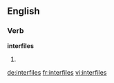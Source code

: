 ==English==

===Verb===
'''interfiles'''

# {{third-person singular of|interfile}}

[[de:interfiles]]
[[fr:interfiles]]
[[vi:interfiles]]